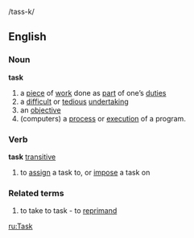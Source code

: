 /tass-k/

==English==
===Noun===
'''task'''
# a [[piece]] of [[work]] done as [[part]] of one’s [[duty|duties]]
# a [[difficult]] or [[tedious]] [[undertaking]]
# an [[objective]]
# (computers) a [[process]] or [[execution]] of a program.

===Verb===
'''task''' [[transitive]]
# to [[assign]] a task to, or [[impose]] a task on
===Related terms===
# to take to task - to [[reprimand]]

[[ru:Task]]